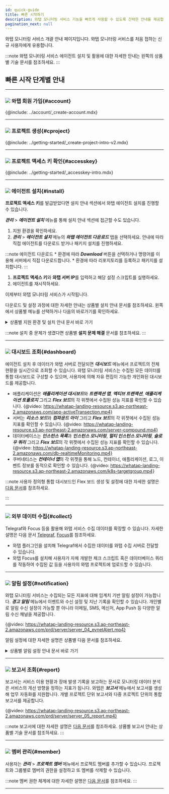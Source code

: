```yaml
---
id: quick-guide
title: 빠른 시작하기
description: 와탭 모니터링 서비스 기능을 빠르게 사용할 수 있도록 간략한 안내를 제공합니다.
pagination_next: null
---
```


와탭 모니터링 서비스 개괄 안내 페이지입니다. 와탭 모니터링 서비스를 처음 접하는 신규 사용자에게 유용합니다.

:::note
와탭 모니터링 서비스 에이전트 설치 및 활용에 대한 자세한 안내는 왼쪽의 상품별 기술 문서를 참조하세요.
:::

## 빠른 시작 단계별 안내

----

### ![](/img/number-01.png) 와탭 회원 가입{#account}

{@include: ../account/_create-account.mdx}

----

### ![](/img/number-02.png) 프로젝트 생성{#cproject}

{@include: ../getting-started/_create-project-intro-v2.mdx}

----

### ![](/img/number-03.png) 프로젝트 액세스 키 확인{#accesskey}

{@include: ../getting-started/_accesskey-intro.mdx}

----

### ![](/img/number-04.png) 에이전트 설치{#install}

<!-- 공통 안내로 적용되지 않는 경우가 많아서 상품군 링크 제공? -->

**프로젝트 액세스 키**를 발급받았다면 설치 안내 섹션에서 와탭 에이전트 설치를 진행할 수 있습니다. 

***관리*** > ***에이전트 설치*** 메뉴를 통해 설치 안내 섹션에 접근할 수도 있습니다.

1. 지원 환경을 확인하세요. 
1. ***관리*** > ***에이전트 설치*** 메뉴의 ***와탭 에이전트 다운로드*** 탭을 선택하세요. 안내에 따라 직접 에이전트를 다운로드 받거나 패키지 설치를 진행하세요.

  :::note 에이전트 다운로드
    * 환경에 따라 ***Download*** 버튼을 선택하거나 명령어를 이용해 서버에서 직접 다운로드합니다.
    * 환경에 따라 리포지토리를 등록하고 패키지를 설치합니다.
  :::
1. **프로젝트 액세스 키**와 **와탭 서버 IP**를 입력하고 해당 설정 스크립트를 실행하세요.  
1. 에이전트를 재시작하세요. 

이제부터 와탭 모니터링 서비스가 시작됩니다. 

다운로드 및 설정 과정에 대한 자세한 안내는 상품별 설치 안내 문서를 참조하세요. 왼쪽에서 상품별 메뉴를 선택하거나 다음의 바로가기를 확인하세요.

<details>
<summary>상품별 지원 환경 및 설치 안내 문서 바로 가기</summary>

* **Java**
  * [지원 환경](../java/supported-spec)
  * [에이전트 설치](../java/install-agent)
* **PHP**
  * [지원 환경](../apm/php/supported-spec)
  * [에이전트 설치](../apm/php/install-agent)
* **Node.js**
  * [지원 환경](../apm/nodejs/supported-spec)
  * [에이전트 설치](../apm/nodejs/install-agent)
* **Python**
  * [지원 환경](../apm/python-supported-spec)
  * [에이전트 설치](../apm/python-install-agent)
* **.NET**
  * [지원 환경](../apm/dotnet-supported-spec)
  * [에이전트 설치](../apm/dotnet-install-agent)
* **Golang**
  * [지원 환경](../apm/golang-supported-spec)
  * [에이전트 설치](../apm/golang-install-agent)
* **Server**
  * [지원 환경](../server/server-spec)
  * [에이전트 설치](../server/server-install-agent)
* **Kubernetes**
  * [지원 환경](../kubernetes/kubernetes-support)
  * [에이전트 설치](../kubernetes/kubernetes-install) 
* **PostgreSQL**
  * [지원 환경](../postgresql/db-monitoring-support)
  * [에이전트 설치](../postgresql/install-db-agent)
* **Oracle**
  * [지원 환경](../oracle/db-monitoring-support)
  * [에이전트 설치](../oracle/install-db-agent)
* **MySQL**
  * [지원 환경](../mysql/db-monitoring-support)
  * [에이전트 설치](../mysql/install-db-agent)
* **MS SQL Server**
  * [지원 환경](../mssql/db-monitoring-support)
  * [에이전트 설치](../mssql/install-db-agent)
* **Tibero**
  * [지원 환경](../tibero/db-monitoring-support)
  * [에이전트 설치](../tibero/install-db-agent)
* **CUBRID**
  * [지원 환경](../cubrid/db-monitoring-support)
  * [에이전트 설치](../cubrid/install-db-agent)
* **Altibase**
  * [지원 환경](../altibase/db-monitoring-support)
  * [에이전트 설치](../altibase/install-db-agent)
* **Redis**
  * [지원 환경](../redis/db-monitoring-support)
  * [에이전트 설치](../redis/install-db-agent)
* **MongoDB**
  * [지원 환경](../mongodb/db-monitoring-support)
  * [에이전트 설치](../mongodb/install-db-agent)
* [URL](../url/url-install)
* **클라우드** 
  * [Amazon ECS](../amazon-ecs/amazon-ecs-install)
  * [Amazon Cloudwatch](../amazon-cloudwatch/install-agent)
  * [Azure Monitor](../azure/azure-monitor-install)
  * [Naver Cloud Monitoring](../ncloud/ncloud-monitoring-install)
  * [Oracle Cloud Monitor](../oracle-cloud/oracle-cloud-monitor-install)
* [Log](../log/log-function)

</details> 

:::note
설치 중 문제가 생겼다면 상품별 **설치 문제 해결** 문서를 참조하세요.
:::

----

### ![](/img/number-05.png) 대시보드 조회{#dashboard}

에이전트 설치 후 데이터가 와탭 서버로 전달되면 ***대시보드*** 메뉴에서 프로젝트의 전체 현황을 실시간으로 조회할 수 있습니다. 와탭 모니터링 서비스는 수집된 모든 데이터를 통합 대시보드로 구성할 수 있으며, 사용자에 의해 자유 편집이 가능한 개인화된 대시보드를 제공합니다.

* 애플리케이션은 ***애플리케이션 대시보드***와 ***트랜잭션 맵***, ***액티브 트랜잭션***, ***애플리케이션 토폴로지*** 그리고 ***Flex 보드***의 각 위젯에서 수집된 성능 지표를 확인할 수 있습니다.
{@video: https://whatap-landing-resource.s3.ap-northeast-2.amazonaws.com/app-activeTransection.mp4}
* 서버는 ***리소스 보드***와 ***컴파운드 아이*** 그리고 ***Flex 보드***의 각 위젯에서 수집된 성능 지표를 확인할 수 있습니다.
{@video: https://whatap-landing-resource.s3.ap-northeast-2.amazonaws.com/server-compound.mp4}
* 데이터베이스는 ***인스턴스 목록***과 ***인스턴스 모니터링***, ***멀티 인스턴스 모니터링***, ***슬로우 쿼리*** 그리고 ***Flex 보드***의 각 위젯에서 수집된 성능 지표를 확인할 수 있습니다.
{@video: https://whatap-landing-resource.s3.ap-northeast-2.amazonaws.com/db-realtimeMonitoring.mp4}
* 쿠버네티스는 ***컨테이너 맵***의 각 위젯을 통해 노드, 컨테이너, 애플리케이션, 로그, 이벤트 정보를 동적으로 확인할 수 있습니다.
{@video: https://whatap-landing-resource.s3.ap-northeast-2.amazonaws.com/k8s-targetgroup.mp4}

:::note
사용자 정의형 통합 대시보드인 Flex 보드 생성 및 설정에 대한 자세한 설명은 [다음 문서](../java/flex-board)를 참조하세요.
<!-- * 대시보드 위젯을 비롯한 자세한 설명은 상품별 다음 문서([애플리케이션](../apm/learn-apm-main-menu), [서버](../server/learn-server-main-menu), [데이터베이스](../db/learn-db-main-menu), [쿠버네티스](../kubernetes/learn-kubernetes-main-menu))를 참조하세요. -->
<!-- * VR 타입 아이템 안내는 기술 문서 페이지 개편 이후 클라우드 메뉴에서 확인할 수 있습니다.-->
:::

<!-- 대시보드 안내를 대시보드 메뉴 안내만 할 지 아니면 에이전트 주요 메뉴 안내로 활용할지?  -->
<!-- 로그 모니터링, URL 모니터링, 클라우드 모니터링 등 각 성능 지표 조회 방식 취합하기? -->

----

### ![](/img/number-06.png) 외부 데이터 수집{#collect}

<!-- 텔레그라프, 포커스 -->
Telegraf와 Focus 등을 활용해 와탭 서비스 수집 데이터를 확장할 수 있습니다. 자세한 설명은 다음 문서 [Telegraf](../telegraf/telegraf-intro.mdx), [Focus](../focus/focus-intro.mdx)를 참조하세요.

* 와탭 플러그인을 설치해 Telegraf에서 수집한 데이터를 와탭 수집 서버로 전달할 수 있습니다.
* 와탭 Focus를 설치해 사용자가 자체 개발한 체크 스크립트 혹은 데이터베이스 쿼리를 작동하여 수집된 값 등을 사용자의 와탭 프로젝트에 업로드할 수 있습니다.

----

### ![](/img/ic-number-07.svg) 알림 설정{#notification}

와탭 모니터링 서비스는 수집되는 모든 지표에 대해 임계치 기반 알림 설정이 가능합니다. ***경고 알림*** 메뉴에서 이벤트와 수신 설정 및 지난 기록을 확인할 수 있습니다. 개인별로 알림 수신 설정이 가능할 뿐 아니라 이메일, SMS, 메신저, App Push 등 다양한 알림 수신 채널을 제공합니다. 
<!-- 와탭 모니터링 서비스는 이메일, SMS, 메신저, App Push 등 사용자가 선호하는 수단을 선택하여 알림을 수신할 수 있습니다. -->

{@video: https://whatap-landing-resource.s3.ap-northeast-2.amazonaws.com/prd/server/server_04_evnetAlert.mp4}

알림 설정에 대한 자세한 설명은 상품별 다음 문서를 참조하세요. 

<details>
<summary>상품별 알림 설정 안내 문서 바로 가기 </summary>

* [Java](../java/apm-set-notice)
* [PHP](../notification/php-apm-set-notice)
* [Node.js](../notification/nodejs-apm-set-notice)
* [Python](../notification/python-apm-set-notice)
* [.NET](../notification/dotnet-apm-set-notice)
* [Golang](../notification/golang-apm-set-notice)
* [Server](../notification/server-set-notice)
* [PostgreSQL](../postgresql/db-set-notics)
* [Oracle](../oracle/db-set-notics)
* [MySQL](../mysql/db-set-notics)
* [MS SQL Server](../mssql/db-set-notics)
* [Tibero](../tibero/db-set-notics)
* [CUBRID](../cubrid/db-set-notics)
* [Altibase](../altibase/db-set-notics)
* [Redis](../redis/db-set-notics)
* [MongoDB](../mongodb/db-set-notics) 
* [Kubernetes](../notification/kubernetes-set-notice)
* [URL](../url/url-event)
* [Amazon CloudWatch](../amazon-cloudwatch/set-notice)
* [Amazon ECS](../notification/ecs-set-notice)
* [Azure Monitor](../notification/azure-set-notice)
* [Naver Cloud Monitoring](../notification/ncloud-set-notice)
* [Oracle Cloudd Monitor](../notification/oracle-set-notice)
* [Log](../notification/log-alert)

</details>

----

### ![](/img/ic-number-08.svg) 보고서 조회{#report}

보고서는 서비스 이용 현황과 장애 발생 기록을 보고하는 문서로 모니터링 데이터 분석은 서비스의 개선 방향을 정하는 지표가 됩니다. 와탭은 ***보고서*** 메뉴에서 보고서를 생성해 업무 자동화를 지원합니다. 개별 프로젝트 단위 보고서와 다중 프로젝트 단위의 통합 보고서를 제공합니다.

{@video: https://whatap-landing-resource.s3.ap-northeast-2.amazonaws.com/prd/server/server_05_report.mp4}

:::note
보고서에 대한 자세한 설명은 [다음 문서](../analysis/java-report-intro)를 참조하세요. 상품별 보고서 안내는 상품별 기술 문서를 참조하세요.
:::

----

### ![](/img/ic-number-09.svg) 멤버 관리{#member}

사용자는 ***관리*** > ***프로젝트 멤버*** 메뉴에서 프로젝트 멤버를 추가할 수 있습니다. 프로젝트와 그룹별로 멤버의 권한을 설정하고 또 멤버를 삭제할 수 있습니다.  

:::note
멤버 권한 체계에 대한 자세한 설명은 [다음 문서](../project/project-structure#project-auth)를 참조하세요.
:::

----

<!--## 참고 자료

* 와탭 모니터링 서비스 기능 문의는 support@whatap.io로 보내주세요.
* 
-->
<!-- 단계 표현 재기술 필요 다음 단계? 다음 순서? -->
